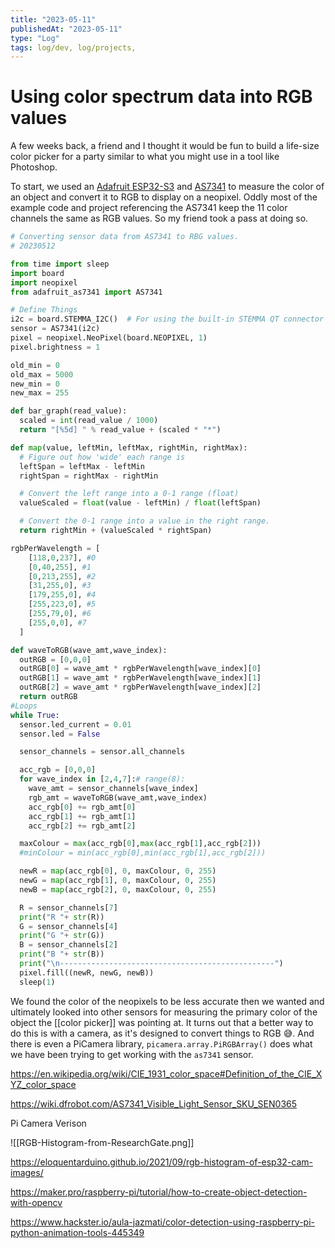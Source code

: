 ```yaml
---
title: "2023-05-11"
publishedAt: "2023-05-11"
type: "Log"
tags: log/dev, log/projects,
---
```


# Using color spectrum data into RGB values

A few weeks back, a friend and I thought it would be fun to build a life-size color picker for a party similar to what you might use in a tool like Photoshop.

To start, we used an [Adafruit ESP32-S3](https://www.adafruit.com/product/5691) and [AS7341](https://www.adafruit.com/product/4698) to measure the color of an object and convert it to RGB to display on a neopixel. Oddly most of the example code and project referencing the AS7341 keep the 11 color channels the same as RGB values. So my friend took a pass at doing so.

```python
# Converting sensor data from AS7341 to RBG values.
# 20230512

from time import sleep
import board
import neopixel
from adafruit_as7341 import AS7341

# Define Things
i2c = board.STEMMA_I2C()  # For using the built-in STEMMA QT connector on a microcontroller
sensor = AS7341(i2c)
pixel = neopixel.NeoPixel(board.NEOPIXEL, 1)
pixel.brightness = 1

old_min = 0
old_max = 5000
new_min = 0
new_max = 255

def bar_graph(read_value):
  scaled = int(read_value / 1000)
  return "[%5d] " % read_value + (scaled * "*")

def map(value, leftMin, leftMax, rightMin, rightMax):
  # Figure out how 'wide' each range is
  leftSpan = leftMax - leftMin
  rightSpan = rightMax - rightMin

  # Convert the left range into a 0-1 range (float)
  valueScaled = float(value - leftMin) / float(leftSpan)

  # Convert the 0-1 range into a value in the right range.
  return rightMin + (valueScaled * rightSpan)

rgbPerWavelength = [
    [118,0,237], #0
    [0,40,255], #1
    [0,213,255], #2
    [31,255,0], #3
    [179,255,0], #4
    [255,223,0], #5
    [255,79,0], #6
    [255,0,0], #7
  ]

def waveToRGB(wave_amt,wave_index):
  outRGB = [0,0,0]
  outRGB[0] = wave_amt * rgbPerWavelength[wave_index][0]
  outRGB[1] = wave_amt * rgbPerWavelength[wave_index][1]
  outRGB[2] = wave_amt * rgbPerWavelength[wave_index][2]
  return outRGB
#Loops
while True:
  sensor.led_current = 0.01
  sensor.led = False

  sensor_channels = sensor.all_channels

  acc_rgb = [0,0,0]
  for wave_index in [2,4,7]:# range(8):
    wave_amt = sensor_channels[wave_index]
    rgb_amt = waveToRGB(wave_amt,wave_index)
    acc_rgb[0] += rgb_amt[0]
    acc_rgb[1] += rgb_amt[1]
    acc_rgb[2] += rgb_amt[2]

  maxColour = max(acc_rgb[0],max(acc_rgb[1],acc_rgb[2]))
  #minColour = min(acc_rgb[0],min(acc_rgb[1],acc_rgb[2]))

  newR = map(acc_rgb[0], 0, maxColour, 0, 255)
  newG = map(acc_rgb[1], 0, maxColour, 0, 255)
  newB = map(acc_rgb[2], 0, maxColour, 0, 255)

  R = sensor_channels[7]
  print("R "+ str(R))
  G = sensor_channels[4]
  print("G "+ str(G))
  B = sensor_channels[2]
  print("B "+ str(B))
  print("\n------------------------------------------------")
  pixel.fill((newR, newG, newB))
  sleep(1)

```

We found the color of the neopixels to be less accurate then we wanted and ultimately looked into other sensors for measuring the primary color of the object the [[color picker]] was pointing at. It turns out that a better way to do this is with a camera, as it's designed to convert things to RGB 😅. And there is even a PiCamera library, `picamera.array.PiRGBArray()` does what we have been trying to get working with the `as7341` sensor.

https://en.wikipedia.org/wiki/CIE_1931_color_space#Definition_of_the_CIE_XYZ_color_space

https://wiki.dfrobot.com/AS7341_Visible_Light_Sensor_SKU_SEN0365

Pi Camera Verison

![[RGB-Histogram-from-ResearchGate.png]]

https://eloquentarduino.github.io/2021/09/rgb-histogram-of-esp32-cam-images/

https://maker.pro/raspberry-pi/tutorial/how-to-create-object-detection-with-opencv

https://www.hackster.io/aula-jazmati/color-detection-using-raspberry-pi-python-animation-tools-445349
